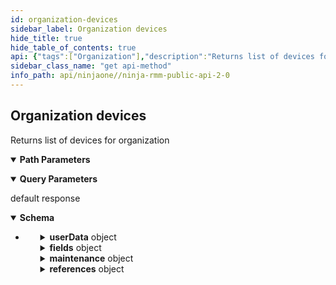 ```yaml
---
id: organization-devices
sidebar_label: Organization devices
hide_title: true
hide_table_of_contents: true
api: {"tags":["Organization"],"description":"Returns list of devices for organization","operationId":"getOrganizationDevices","parameters":[{"name":"id","in":"path","description":"Organization identifier","required":true,"schema":{"type":"integer","format":"int32"}},{"name":"pageSize","in":"query","description":"Limit number of devices to return","schema":{"type":"integer","format":"int32"}},{"name":"after","in":"query","description":"Last Node ID from previous page","schema":{"type":"integer","format":"int32"}}],"responses":{"default":{"description":"default response","content":{"application/json":{"schema":{"type":"array","items":{"type":"object","properties":{"id":{"type":"integer","description":"Node (Device) identifier","format":"int32"},"parentDeviceId":{"type":"integer","description":"Parent Node identifier","format":"int32"},"organizationId":{"type":"integer","description":"Organization identifier","format":"int32"},"locationId":{"type":"integer","description":"Location identifier","format":"int32"},"nodeClass":{"type":"string","description":"Node Class","enum":["WINDOWS_SERVER","WINDOWS_WORKSTATION","LINUX_WORKSTATION","MAC","ANDROID","VMWARE_VM_HOST","VMWARE_VM_GUEST","HYPERV_VMM_HOST","HYPERV_VMM_GUEST","LINUX_SERVER","MAC_SERVER","CLOUD_MONITOR_TARGET","NMS_SWITCH","NMS_ROUTER","NMS_FIREWALL","NMS_PRIVATE_NETWORK_GATEWAY","NMS_PRINTER","NMS_SCANNER","NMS_DIAL_MANAGER","NMS_WAP","NMS_IPSLA","NMS_COMPUTER","NMS_VM_HOST","NMS_APPLIANCE","NMS_OTHER","NMS_SERVER","NMS_PHONE","NMS_VIRTUAL_MACHINE","NMS_NETWORK_MANAGEMENT_AGENT"]},"nodeRoleId":{"type":"integer","description":"Node Role identifier","format":"int32"},"rolePolicyId":{"type":"integer","description":"Node Role policy ID based on organization Policy Mapping","format":"int32"},"policyId":{"type":"integer","description":"Assigned policy ID (overrides organization policy mapping)","format":"int32"},"approvalStatus":{"type":"string","description":"Approval Status","enum":["PENDING","APPROVED"]},"offline":{"type":"boolean","description":"Is Offline?"},"displayName":{"type":"string","description":"Display Name"},"systemName":{"type":"string","description":"System Name"},"dnsName":{"type":"string","description":"DNS Name"},"netbiosName":{"type":"string","description":"NETBIOS Name"},"created":{"type":"number","description":"Created","format":"double"},"lastContact":{"type":"number","description":"Last Contact","format":"double"},"lastUpdate":{"type":"number","description":"Last data submission timestamp","format":"double"},"userData":{"type":"object","additionalProperties":true,"description":"Custom attributes"},"tags":{"type":"array","description":"Tags","items":{"type":"string","description":"Tags"}},"fields":{"type":"object","additionalProperties":{"type":"object","description":"Custom Fields"},"description":"Custom Fields"},"maintenance":{"type":"object","properties":{"status":{"type":"string","description":"Maintenance mode status","enum":["PENDING","IN_MAINTENANCE","FAILED"]},"start":{"type":"number","description":"Maintenance mode start time","format":"double"},"end":{"type":"number","description":"Maintenance mode end time","format":"double"}},"description":"Maintenance mode status"},"references":{"type":"object","properties":{"organization":{"type":"object","properties":{"name":{"type":"string","description":"Organization full name"},"description":{"type":"string","description":"Organization Description"},"userData":{"type":"object","additionalProperties":true,"description":"Custom attributes"},"nodeApprovalMode":{"type":"string","description":"Device Approval Mode","enum":["AUTOMATIC","MANUAL","REJECT"]},"tags":{"type":"array","description":"Tags","items":{"type":"string","description":"Tags"}},"fields":{"type":"object","additionalProperties":{"type":"object","description":"Custom Fields"},"description":"Custom Fields"},"id":{"type":"integer","description":"Organization identifier","format":"int32"}}},"location":{"type":"object","properties":{"name":{"type":"string","description":"Location name"},"address":{"type":"string","description":"Address"},"description":{"type":"string","description":"Description"},"userData":{"type":"object","additionalProperties":true,"description":"Custom attributes"},"tags":{"type":"array","description":"Tags","items":{"type":"string","description":"Tags"}},"fields":{"type":"object","additionalProperties":{"type":"object","description":"Custom Fields"},"description":"Custom Fields"},"id":{"type":"integer","description":"Location identifier","format":"int32"}},"description":"Location"},"rolePolicy":{"type":"object","properties":{"id":{"type":"integer","description":"Policy identifier","format":"int32"},"parentPolicyId":{"type":"integer","description":"Parent Policy identifier","format":"int32"},"name":{"type":"string","description":"Name"},"description":{"type":"string","description":"Description"},"nodeClass":{"type":"string","description":"Node Class","enum":["WINDOWS_SERVER","WINDOWS_WORKSTATION","LINUX_WORKSTATION","MAC","ANDROID","VMWARE_VM_HOST","VMWARE_VM_GUEST","HYPERV_VMM_HOST","HYPERV_VMM_GUEST","LINUX_SERVER","MAC_SERVER","CLOUD_MONITOR_TARGET","NMS_SWITCH","NMS_ROUTER","NMS_FIREWALL","NMS_PRIVATE_NETWORK_GATEWAY","NMS_PRINTER","NMS_SCANNER","NMS_DIAL_MANAGER","NMS_WAP","NMS_IPSLA","NMS_COMPUTER","NMS_VM_HOST","NMS_APPLIANCE","NMS_OTHER","NMS_SERVER","NMS_PHONE","NMS_VIRTUAL_MACHINE","NMS_NETWORK_MANAGEMENT_AGENT"]},"updated":{"type":"number","description":"Last update timestamp","format":"double"},"nodeClassDefault":{"type":"boolean","description":"Is Default Policy for Node Class"},"tags":{"type":"array","description":"Tags","items":{"type":"string","description":"Tags"}},"fields":{"type":"object","additionalProperties":{"type":"object","description":"Custom Fields"},"description":"Custom Fields"}},"description":"Assigned policy ID (overrides organization policy mapping)"},"policy":{"type":"object","properties":{"id":{"type":"integer","description":"Policy identifier","format":"int32"},"parentPolicyId":{"type":"integer","description":"Parent Policy identifier","format":"int32"},"name":{"type":"string","description":"Name"},"description":{"type":"string","description":"Description"},"nodeClass":{"type":"string","description":"Node Class","enum":["WINDOWS_SERVER","WINDOWS_WORKSTATION","LINUX_WORKSTATION","MAC","ANDROID","VMWARE_VM_HOST","VMWARE_VM_GUEST","HYPERV_VMM_HOST","HYPERV_VMM_GUEST","LINUX_SERVER","MAC_SERVER","CLOUD_MONITOR_TARGET","NMS_SWITCH","NMS_ROUTER","NMS_FIREWALL","NMS_PRIVATE_NETWORK_GATEWAY","NMS_PRINTER","NMS_SCANNER","NMS_DIAL_MANAGER","NMS_WAP","NMS_IPSLA","NMS_COMPUTER","NMS_VM_HOST","NMS_APPLIANCE","NMS_OTHER","NMS_SERVER","NMS_PHONE","NMS_VIRTUAL_MACHINE","NMS_NETWORK_MANAGEMENT_AGENT"]},"updated":{"type":"number","description":"Last update timestamp","format":"double"},"nodeClassDefault":{"type":"boolean","description":"Is Default Policy for Node Class"},"tags":{"type":"array","description":"Tags","items":{"type":"string","description":"Tags"}},"fields":{"type":"object","additionalProperties":{"type":"object","description":"Custom Fields"},"description":"Custom Fields"}},"description":"Assigned policy ID (overrides organization policy mapping)"},"role":{"type":"object","properties":{"id":{"type":"integer","description":"Device Role identifier","format":"int32"},"name":{"type":"string","description":"Name"},"description":{"type":"string","description":"Description"},"nodeClass":{"type":"string","description":"Node Class","enum":["WINDOWS_SERVER","WINDOWS_WORKSTATION","LINUX_WORKSTATION","MAC","ANDROID","VMWARE_VM_HOST","VMWARE_VM_GUEST","HYPERV_VMM_HOST","HYPERV_VMM_GUEST","LINUX_SERVER","MAC_SERVER","CLOUD_MONITOR_TARGET","NMS_SWITCH","NMS_ROUTER","NMS_FIREWALL","NMS_PRIVATE_NETWORK_GATEWAY","NMS_PRINTER","NMS_SCANNER","NMS_DIAL_MANAGER","NMS_WAP","NMS_IPSLA","NMS_COMPUTER","NMS_VM_HOST","NMS_APPLIANCE","NMS_OTHER","NMS_SERVER","NMS_PHONE","NMS_VIRTUAL_MACHINE","NMS_NETWORK_MANAGEMENT_AGENT"]},"custom":{"type":"boolean","description":"Is custom node role?"},"chassisType":{"type":"string","description":"Chassis Type","enum":["UNKNOWN","DESKTOP","LAPTOP","MOBILE"]},"created":{"type":"number","description":"Date created","format":"double"},"tags":{"type":"array","description":"Tags","items":{"type":"string","description":"Tags"}},"fields":{"type":"object","additionalProperties":{"type":"object","description":"Custom Fields"},"description":"Custom Fields"}},"description":"Device Role"}},"description":"Expanded entity references"}},"description":"Device information"}}}}}},"method":"get","path":"/api/v2/organization/{id}/devices","servers":[{"url":"https://eu.ninjarmm.com","description":"EU instance"},{"url":"https://app.ninjarmm.com","description":"US instance"},{"url":"https://oc.ninjarmm.com","description":"Oceania instance"}],"security":[{"oauth2":["monitoring","Management","control"]},{"sessionKey":["monitoring","Management","control"]},{"bearer":["monitoring","Management","control"]}],"securitySchemes":{"oauth2":{"type":"oauth2","flows":{"authorizationCode":{"authorizationUrl":"/ws/oauth/authorize","tokenUrl":"/ws/oauth/token","scopes":{"monitoring":"Monitoring APIs","Management":"Management APIs"}},"clientCredentials":{"tokenUrl":"/ws/oauth/token","scopes":{"monitoring":"Monitoring APIs","Management":"Management APIs"}}}},"sessionKey":{"type":"apiKey","name":"sessionKey","in":"cookie"},"bearer":{"type":"http","scheme":"bearer"}},"info":{"title":"Ninja RMM Public API 2.0","description":"Ninja RMM Public API documentation. <br><br>\nSee also: <br> \n<a href=\"https://resources.ninjarmm.com/API/Ninja+RMM+Public+API+v2.0.5+Device+Filter+Syntax.pdf\">Device Filter syntax</a><br>\n<a href=\"https://resources.ninjarmm.com/API/Ninja+RMM+Public+API+v2.0.5+Webhooks.pdf\">Webhooks</a>","contact":{"email":"api@ninjarmm.com"},"version":"2.0.9-draft"},"postman":{"name":"Organization devices","description":{"content":"Returns list of devices for organization","type":"text/plain"},"url":{"path":["api","v2","organization",":id","devices"],"host":["{{baseUrl}}"],"query":[{"disabled":false,"description":{"content":"Limit number of devices to return","type":"text/plain"},"key":"pageSize","value":""},{"disabled":false,"description":{"content":"Last Node ID from previous page","type":"text/plain"},"key":"after","value":""}],"variable":[{"disabled":false,"description":{"content":"(Required) Organization identifier","type":"text/plain"},"type":"any","value":"","key":"id"}]},"header":[{"key":"Accept","value":"application/json"}],"method":"GET"}}
sidebar_class_name: "get api-method"
info_path: api/ninjaone//ninja-rmm-public-api-2-0
---
```



## Organization devices



Returns list of devices for organization

<details style={{"marginBottom":"1rem"}} data-collapsed={false} open={true}><summary style={{}}><strong>Path Parameters</strong></summary><div><ul><ParamsItem className={"paramsItem"} param={{"name":"id","in":"path","description":"Organization identifier","required":true,"schema":{"type":"integer","format":"int32"}}}></ParamsItem></ul></div></details><details style={{"marginBottom":"1rem"}} data-collapsed={false} open={true}><summary style={{}}><strong>Query Parameters</strong></summary><div><ul><ParamsItem className={"paramsItem"} param={{"name":"pageSize","in":"query","description":"Limit number of devices to return","schema":{"type":"integer","format":"int32"}}}></ParamsItem><ParamsItem className={"paramsItem"} param={{"name":"after","in":"query","description":"Last Node ID from previous page","schema":{"type":"integer","format":"int32"}}}></ParamsItem></ul></div></details><div><ApiTabs><TabItem label={"default"} value={"default"}><div>

default response

</div><div><details style={{}} data-collapsed={false} open={true}><summary style={{"textAlign":"left"}}><strong>Schema</strong></summary><div style={{"textAlign":"left","marginLeft":"1rem"}}></div><ul style={{"marginLeft":"1rem"}}><li><div><ul><SchemaItem collapsible={false} name={"id"} required={false} schemaDescription={"Node (Device) identifier"} schemaName={"int32"} qualifierMessage={undefined}></SchemaItem><SchemaItem collapsible={false} name={"parentDeviceId"} required={false} schemaDescription={"Parent Node identifier"} schemaName={"int32"} qualifierMessage={undefined}></SchemaItem><SchemaItem collapsible={false} name={"organizationId"} required={false} schemaDescription={"Organization identifier"} schemaName={"int32"} qualifierMessage={undefined}></SchemaItem><SchemaItem collapsible={false} name={"locationId"} required={false} schemaDescription={"Location identifier"} schemaName={"int32"} qualifierMessage={undefined}></SchemaItem><SchemaItem collapsible={false} name={"nodeClass"} required={false} schemaDescription={"Node Class"} schemaName={"string"} qualifierMessage={"**Possible values:** [`WINDOWS_SERVER`, `WINDOWS_WORKSTATION`, `LINUX_WORKSTATION`, `MAC`, `ANDROID`, `VMWARE_VM_HOST`, `VMWARE_VM_GUEST`, `HYPERV_VMM_HOST`, `HYPERV_VMM_GUEST`, `LINUX_SERVER`, `MAC_SERVER`, `CLOUD_MONITOR_TARGET`, `NMS_SWITCH`, `NMS_ROUTER`, `NMS_FIREWALL`, `NMS_PRIVATE_NETWORK_GATEWAY`, `NMS_PRINTER`, `NMS_SCANNER`, `NMS_DIAL_MANAGER`, `NMS_WAP`, `NMS_IPSLA`, `NMS_COMPUTER`, `NMS_VM_HOST`, `NMS_APPLIANCE`, `NMS_OTHER`, `NMS_SERVER`, `NMS_PHONE`, `NMS_VIRTUAL_MACHINE`, `NMS_NETWORK_MANAGEMENT_AGENT`]"}></SchemaItem><SchemaItem collapsible={false} name={"nodeRoleId"} required={false} schemaDescription={"Node Role identifier"} schemaName={"int32"} qualifierMessage={undefined}></SchemaItem><SchemaItem collapsible={false} name={"rolePolicyId"} required={false} schemaDescription={"Node Role policy ID based on organization Policy Mapping"} schemaName={"int32"} qualifierMessage={undefined}></SchemaItem><SchemaItem collapsible={false} name={"policyId"} required={false} schemaDescription={"Assigned policy ID (overrides organization policy mapping)"} schemaName={"int32"} qualifierMessage={undefined}></SchemaItem><SchemaItem collapsible={false} name={"approvalStatus"} required={false} schemaDescription={"Approval Status"} schemaName={"string"} qualifierMessage={"**Possible values:** [`PENDING`, `APPROVED`]"}></SchemaItem><SchemaItem collapsible={false} name={"offline"} required={false} schemaDescription={"Is Offline?"} schemaName={"boolean"} qualifierMessage={undefined}></SchemaItem><SchemaItem collapsible={false} name={"displayName"} required={false} schemaDescription={"Display Name"} schemaName={"string"} qualifierMessage={undefined}></SchemaItem><SchemaItem collapsible={false} name={"systemName"} required={false} schemaDescription={"System Name"} schemaName={"string"} qualifierMessage={undefined}></SchemaItem><SchemaItem collapsible={false} name={"dnsName"} required={false} schemaDescription={"DNS Name"} schemaName={"string"} qualifierMessage={undefined}></SchemaItem><SchemaItem collapsible={false} name={"netbiosName"} required={false} schemaDescription={"NETBIOS Name"} schemaName={"string"} qualifierMessage={undefined}></SchemaItem><SchemaItem collapsible={false} name={"created"} required={false} schemaDescription={"Created"} schemaName={"double"} qualifierMessage={undefined}></SchemaItem><SchemaItem collapsible={false} name={"lastContact"} required={false} schemaDescription={"Last Contact"} schemaName={"double"} qualifierMessage={undefined}></SchemaItem><SchemaItem collapsible={false} name={"lastUpdate"} required={false} schemaDescription={"Last data submission timestamp"} schemaName={"double"} qualifierMessage={undefined}></SchemaItem><SchemaItem collapsible={true} className={"schemaItem"}><details style={{}}><summary style={{}}><strong>userData</strong><span style={{"opacity":"0.6"}}> object</span></summary><div style={{"marginLeft":"1rem"}}><div style={{"marginTop":".5rem","marginBottom":".5rem"}}>

Custom attributes

</div></div></details></SchemaItem><SchemaItem collapsible={false} name={"tags"} required={false} schemaDescription={"Tags"} schemaName={"string[]"} qualifierMessage={undefined}></SchemaItem><SchemaItem collapsible={true} className={"schemaItem"}><details style={{}}><summary style={{}}><strong>fields</strong><span style={{"opacity":"0.6"}}> object</span></summary><div style={{"marginLeft":"1rem"}}><div style={{"marginTop":".5rem","marginBottom":".5rem"}}>

Custom Fields

</div></div></details></SchemaItem><SchemaItem collapsible={true} className={"schemaItem"}><details style={{}}><summary style={{}}><strong>maintenance</strong><span style={{"opacity":"0.6"}}> object</span></summary><div style={{"marginLeft":"1rem"}}><div style={{"marginTop":".5rem","marginBottom":".5rem"}}>

Maintenance mode status

</div><ul><SchemaItem collapsible={false} name={"status"} required={false} schemaDescription={"Maintenance mode status"} schemaName={"string"} qualifierMessage={"**Possible values:** [`PENDING`, `IN_MAINTENANCE`, `FAILED`]"}></SchemaItem><SchemaItem collapsible={false} name={"start"} required={false} schemaDescription={"Maintenance mode start time"} schemaName={"double"} qualifierMessage={undefined}></SchemaItem><SchemaItem collapsible={false} name={"end"} required={false} schemaDescription={"Maintenance mode end time"} schemaName={"double"} qualifierMessage={undefined}></SchemaItem></ul></div></details></SchemaItem><SchemaItem collapsible={true} className={"schemaItem"}><details style={{}}><summary style={{}}><strong>references</strong><span style={{"opacity":"0.6"}}> object</span></summary><div style={{"marginLeft":"1rem"}}><div style={{"marginTop":".5rem","marginBottom":".5rem"}}>

Expanded entity references

</div><ul><SchemaItem collapsible={true} className={"schemaItem"}><details style={{}}><summary style={{}}><strong>organization</strong><span style={{"opacity":"0.6"}}> object</span></summary><div style={{"marginLeft":"1rem"}}><ul><SchemaItem collapsible={false} name={"name"} required={false} schemaDescription={"Organization full name"} schemaName={"string"} qualifierMessage={undefined}></SchemaItem><SchemaItem collapsible={false} name={"description"} required={false} schemaDescription={"Organization Description"} schemaName={"string"} qualifierMessage={undefined}></SchemaItem><SchemaItem collapsible={true} className={"schemaItem"}><details style={{}}><summary style={{}}><strong>userData</strong><span style={{"opacity":"0.6"}}> object</span></summary><div style={{"marginLeft":"1rem"}}><div style={{"marginTop":".5rem","marginBottom":".5rem"}}>

Custom attributes

</div></div></details></SchemaItem><SchemaItem collapsible={false} name={"nodeApprovalMode"} required={false} schemaDescription={"Device Approval Mode"} schemaName={"string"} qualifierMessage={"**Possible values:** [`AUTOMATIC`, `MANUAL`, `REJECT`]"}></SchemaItem><SchemaItem collapsible={false} name={"tags"} required={false} schemaDescription={"Tags"} schemaName={"string[]"} qualifierMessage={undefined}></SchemaItem><SchemaItem collapsible={true} className={"schemaItem"}><details style={{}}><summary style={{}}><strong>fields</strong><span style={{"opacity":"0.6"}}> object</span></summary><div style={{"marginLeft":"1rem"}}><div style={{"marginTop":".5rem","marginBottom":".5rem"}}>

Custom Fields

</div></div></details></SchemaItem><SchemaItem collapsible={false} name={"id"} required={false} schemaDescription={"Organization identifier"} schemaName={"int32"} qualifierMessage={undefined}></SchemaItem></ul></div></details></SchemaItem><SchemaItem collapsible={true} className={"schemaItem"}><details style={{}}><summary style={{}}><strong>location</strong><span style={{"opacity":"0.6"}}> object</span></summary><div style={{"marginLeft":"1rem"}}><div style={{"marginTop":".5rem","marginBottom":".5rem"}}>

Location

</div><ul><SchemaItem collapsible={false} name={"name"} required={false} schemaDescription={"Location name"} schemaName={"string"} qualifierMessage={undefined}></SchemaItem><SchemaItem collapsible={false} name={"address"} required={false} schemaDescription={"Address"} schemaName={"string"} qualifierMessage={undefined}></SchemaItem><SchemaItem collapsible={false} name={"description"} required={false} schemaDescription={"Description"} schemaName={"string"} qualifierMessage={undefined}></SchemaItem><SchemaItem collapsible={true} className={"schemaItem"}><details style={{}}><summary style={{}}><strong>userData</strong><span style={{"opacity":"0.6"}}> object</span></summary><div style={{"marginLeft":"1rem"}}><div style={{"marginTop":".5rem","marginBottom":".5rem"}}>

Custom attributes

</div></div></details></SchemaItem><SchemaItem collapsible={false} name={"tags"} required={false} schemaDescription={"Tags"} schemaName={"string[]"} qualifierMessage={undefined}></SchemaItem><SchemaItem collapsible={true} className={"schemaItem"}><details style={{}}><summary style={{}}><strong>fields</strong><span style={{"opacity":"0.6"}}> object</span></summary><div style={{"marginLeft":"1rem"}}><div style={{"marginTop":".5rem","marginBottom":".5rem"}}>

Custom Fields

</div></div></details></SchemaItem><SchemaItem collapsible={false} name={"id"} required={false} schemaDescription={"Location identifier"} schemaName={"int32"} qualifierMessage={undefined}></SchemaItem></ul></div></details></SchemaItem><SchemaItem collapsible={true} className={"schemaItem"}><details style={{}}><summary style={{}}><strong>rolePolicy</strong><span style={{"opacity":"0.6"}}> object</span></summary><div style={{"marginLeft":"1rem"}}><div style={{"marginTop":".5rem","marginBottom":".5rem"}}>

Assigned policy ID (overrides organization policy mapping)

</div><ul><SchemaItem collapsible={false} name={"id"} required={false} schemaDescription={"Policy identifier"} schemaName={"int32"} qualifierMessage={undefined}></SchemaItem><SchemaItem collapsible={false} name={"parentPolicyId"} required={false} schemaDescription={"Parent Policy identifier"} schemaName={"int32"} qualifierMessage={undefined}></SchemaItem><SchemaItem collapsible={false} name={"name"} required={false} schemaDescription={"Name"} schemaName={"string"} qualifierMessage={undefined}></SchemaItem><SchemaItem collapsible={false} name={"description"} required={false} schemaDescription={"Description"} schemaName={"string"} qualifierMessage={undefined}></SchemaItem><SchemaItem collapsible={false} name={"nodeClass"} required={false} schemaDescription={"Node Class"} schemaName={"string"} qualifierMessage={"**Possible values:** [`WINDOWS_SERVER`, `WINDOWS_WORKSTATION`, `LINUX_WORKSTATION`, `MAC`, `ANDROID`, `VMWARE_VM_HOST`, `VMWARE_VM_GUEST`, `HYPERV_VMM_HOST`, `HYPERV_VMM_GUEST`, `LINUX_SERVER`, `MAC_SERVER`, `CLOUD_MONITOR_TARGET`, `NMS_SWITCH`, `NMS_ROUTER`, `NMS_FIREWALL`, `NMS_PRIVATE_NETWORK_GATEWAY`, `NMS_PRINTER`, `NMS_SCANNER`, `NMS_DIAL_MANAGER`, `NMS_WAP`, `NMS_IPSLA`, `NMS_COMPUTER`, `NMS_VM_HOST`, `NMS_APPLIANCE`, `NMS_OTHER`, `NMS_SERVER`, `NMS_PHONE`, `NMS_VIRTUAL_MACHINE`, `NMS_NETWORK_MANAGEMENT_AGENT`]"}></SchemaItem><SchemaItem collapsible={false} name={"updated"} required={false} schemaDescription={"Last update timestamp"} schemaName={"double"} qualifierMessage={undefined}></SchemaItem><SchemaItem collapsible={false} name={"nodeClassDefault"} required={false} schemaDescription={"Is Default Policy for Node Class"} schemaName={"boolean"} qualifierMessage={undefined}></SchemaItem><SchemaItem collapsible={false} name={"tags"} required={false} schemaDescription={"Tags"} schemaName={"string[]"} qualifierMessage={undefined}></SchemaItem><SchemaItem collapsible={true} className={"schemaItem"}><details style={{}}><summary style={{}}><strong>fields</strong><span style={{"opacity":"0.6"}}> object</span></summary><div style={{"marginLeft":"1rem"}}><div style={{"marginTop":".5rem","marginBottom":".5rem"}}>

Custom Fields

</div></div></details></SchemaItem></ul></div></details></SchemaItem><SchemaItem collapsible={true} className={"schemaItem"}><details style={{}}><summary style={{}}><strong>policy</strong><span style={{"opacity":"0.6"}}> object</span></summary><div style={{"marginLeft":"1rem"}}><div style={{"marginTop":".5rem","marginBottom":".5rem"}}>

Assigned policy ID (overrides organization policy mapping)

</div><ul><SchemaItem collapsible={false} name={"id"} required={false} schemaDescription={"Policy identifier"} schemaName={"int32"} qualifierMessage={undefined}></SchemaItem><SchemaItem collapsible={false} name={"parentPolicyId"} required={false} schemaDescription={"Parent Policy identifier"} schemaName={"int32"} qualifierMessage={undefined}></SchemaItem><SchemaItem collapsible={false} name={"name"} required={false} schemaDescription={"Name"} schemaName={"string"} qualifierMessage={undefined}></SchemaItem><SchemaItem collapsible={false} name={"description"} required={false} schemaDescription={"Description"} schemaName={"string"} qualifierMessage={undefined}></SchemaItem><SchemaItem collapsible={false} name={"nodeClass"} required={false} schemaDescription={"Node Class"} schemaName={"string"} qualifierMessage={"**Possible values:** [`WINDOWS_SERVER`, `WINDOWS_WORKSTATION`, `LINUX_WORKSTATION`, `MAC`, `ANDROID`, `VMWARE_VM_HOST`, `VMWARE_VM_GUEST`, `HYPERV_VMM_HOST`, `HYPERV_VMM_GUEST`, `LINUX_SERVER`, `MAC_SERVER`, `CLOUD_MONITOR_TARGET`, `NMS_SWITCH`, `NMS_ROUTER`, `NMS_FIREWALL`, `NMS_PRIVATE_NETWORK_GATEWAY`, `NMS_PRINTER`, `NMS_SCANNER`, `NMS_DIAL_MANAGER`, `NMS_WAP`, `NMS_IPSLA`, `NMS_COMPUTER`, `NMS_VM_HOST`, `NMS_APPLIANCE`, `NMS_OTHER`, `NMS_SERVER`, `NMS_PHONE`, `NMS_VIRTUAL_MACHINE`, `NMS_NETWORK_MANAGEMENT_AGENT`]"}></SchemaItem><SchemaItem collapsible={false} name={"updated"} required={false} schemaDescription={"Last update timestamp"} schemaName={"double"} qualifierMessage={undefined}></SchemaItem><SchemaItem collapsible={false} name={"nodeClassDefault"} required={false} schemaDescription={"Is Default Policy for Node Class"} schemaName={"boolean"} qualifierMessage={undefined}></SchemaItem><SchemaItem collapsible={false} name={"tags"} required={false} schemaDescription={"Tags"} schemaName={"string[]"} qualifierMessage={undefined}></SchemaItem><SchemaItem collapsible={true} className={"schemaItem"}><details style={{}}><summary style={{}}><strong>fields</strong><span style={{"opacity":"0.6"}}> object</span></summary><div style={{"marginLeft":"1rem"}}><div style={{"marginTop":".5rem","marginBottom":".5rem"}}>

Custom Fields

</div></div></details></SchemaItem></ul></div></details></SchemaItem><SchemaItem collapsible={true} className={"schemaItem"}><details style={{}}><summary style={{}}><strong>role</strong><span style={{"opacity":"0.6"}}> object</span></summary><div style={{"marginLeft":"1rem"}}><div style={{"marginTop":".5rem","marginBottom":".5rem"}}>

Device Role

</div><ul><SchemaItem collapsible={false} name={"id"} required={false} schemaDescription={"Device Role identifier"} schemaName={"int32"} qualifierMessage={undefined}></SchemaItem><SchemaItem collapsible={false} name={"name"} required={false} schemaDescription={"Name"} schemaName={"string"} qualifierMessage={undefined}></SchemaItem><SchemaItem collapsible={false} name={"description"} required={false} schemaDescription={"Description"} schemaName={"string"} qualifierMessage={undefined}></SchemaItem><SchemaItem collapsible={false} name={"nodeClass"} required={false} schemaDescription={"Node Class"} schemaName={"string"} qualifierMessage={"**Possible values:** [`WINDOWS_SERVER`, `WINDOWS_WORKSTATION`, `LINUX_WORKSTATION`, `MAC`, `ANDROID`, `VMWARE_VM_HOST`, `VMWARE_VM_GUEST`, `HYPERV_VMM_HOST`, `HYPERV_VMM_GUEST`, `LINUX_SERVER`, `MAC_SERVER`, `CLOUD_MONITOR_TARGET`, `NMS_SWITCH`, `NMS_ROUTER`, `NMS_FIREWALL`, `NMS_PRIVATE_NETWORK_GATEWAY`, `NMS_PRINTER`, `NMS_SCANNER`, `NMS_DIAL_MANAGER`, `NMS_WAP`, `NMS_IPSLA`, `NMS_COMPUTER`, `NMS_VM_HOST`, `NMS_APPLIANCE`, `NMS_OTHER`, `NMS_SERVER`, `NMS_PHONE`, `NMS_VIRTUAL_MACHINE`, `NMS_NETWORK_MANAGEMENT_AGENT`]"}></SchemaItem><SchemaItem collapsible={false} name={"custom"} required={false} schemaDescription={"Is custom node role?"} schemaName={"boolean"} qualifierMessage={undefined}></SchemaItem><SchemaItem collapsible={false} name={"chassisType"} required={false} schemaDescription={"Chassis Type"} schemaName={"string"} qualifierMessage={"**Possible values:** [`UNKNOWN`, `DESKTOP`, `LAPTOP`, `MOBILE`]"}></SchemaItem><SchemaItem collapsible={false} name={"created"} required={false} schemaDescription={"Date created"} schemaName={"double"} qualifierMessage={undefined}></SchemaItem><SchemaItem collapsible={false} name={"tags"} required={false} schemaDescription={"Tags"} schemaName={"string[]"} qualifierMessage={undefined}></SchemaItem><SchemaItem collapsible={true} className={"schemaItem"}><details style={{}}><summary style={{}}><strong>fields</strong><span style={{"opacity":"0.6"}}> object</span></summary><div style={{"marginLeft":"1rem"}}><div style={{"marginTop":".5rem","marginBottom":".5rem"}}>

Custom Fields

</div></div></details></SchemaItem></ul></div></details></SchemaItem></ul></div></details></SchemaItem></ul></div></li></ul></details></div></TabItem></ApiTabs></div>
      